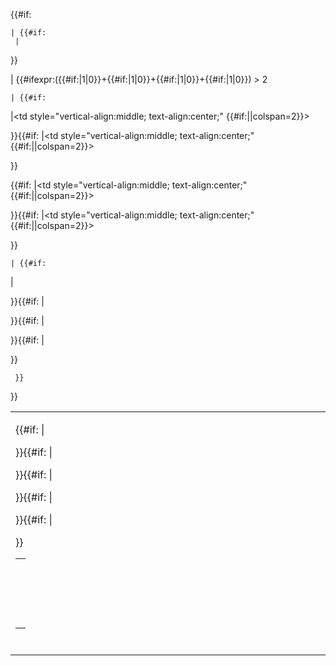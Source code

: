 <table style="display:table; width:100%; background:none;">
<tr>{{#if:{{{0|}}}
 |<!-- if 0
-->{{#if:{{{1|}}}{{{2|}}}{{{3|}}}{{{4|}}}{{{5|}}}
  |<!-- if 0 and (1 or 2 or 3 or 4 or 5)
--><td><table style="width:100%; background:none;">
{{#if:{{{1|}}}
|<tr><td style="vertical-align:middle; text-align:center;">{{{1|}}}</td></tr>
}}{{#if:{{{2|}}}
|<tr><td style="vertical-align:middle; text-align:center;">{{{2|}}}</td></tr>
}}{{#if:{{{3|}}}
|<tr><td style="vertical-align:middle; text-align:center;">{{{3|}}}</td></tr>
}}{{#if:{{{4|}}}
|<tr><td style="vertical-align:middle; text-align:center;">{{{4|}}}</td></tr>
}}{{#if:{{{5|}}}
|<tr><td style="vertical-align:middle; text-align:center;">{{{5|}}}</td></tr>
}}</table></td>
}}<td style="vertical-align:top;text-align:center;">{{{0|}}}</td>
|<!-- if not 0
-->{{#ifexpr:({{#if:{{{1|}}}|1|0}}+{{#if:{{{2|}}}|1|0}}+{{#if:{{{3|}}}|1|0}}+{{#if:{{{4|}}}|1|0}}) > 2
 |<!-- if more than two images
-->{{#if:{{{1|}}}
|<td style="vertical-align:middle; text-align:center;" {{#if:{{{2|}}}||colspan=2}}>{{{1|}}}</td>
}}{{#if:{{{2|}}}
|<td style="vertical-align:middle; text-align:center;" {{#if:{{{1|}}}||colspan=2}}>{{{2|}}}</td>
}}</tr><tr>{{#if:{{{3|}}}
|<td style="vertical-align:middle; text-align:center;" {{#if:{{{4|}}}||colspan=2}}>{{{3|}}}</td>
}}{{#if:{{{4| }}}
|<td style="vertical-align:middle; text-align:center;" {{#if:{{{3|}}}||colspan=2}}>{{{4|}}}</td>
}}
 |<!-- if two or fewer images
-->{{#if:{{{1|}}}
|<td style="vertical-align:middle; text-align:center;">{{{1|}}}</td>
}}{{#if:{{{2|}}}
|<td style="vertical-align:middle; text-align:center;">{{{2|}}}</td>
}}{{#if:{{{3|}}}
|<td style="vertical-align:middle; text-align:center;">{{{3|}}}</td>
}}{{#if:{{{4| }}}
|<td style="vertical-align:middle; text-align:center;">{{{4|}}}</td>
}}
  }}
}}</tr></table><noinclude>
{{documentation}}
</noinclude>